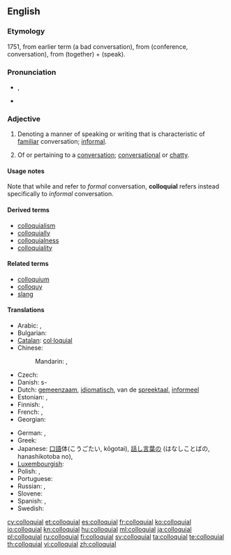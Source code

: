 ==English==

===Etymology===
1751, from earlier term {{term|colloquy}} (a bad conversation), from {{etyl|la}} {{term|colloquium|lang=la}} (conference, conversation), from {{term|con-|lang=la}} (together) + {{term|loqui|lang=la}} (speak).

===Pronunciation===
* {{a|UK}} {{IPA|/ˈkə.ləʊ.kwil̩/}}, {{X-SAMPA|1=/"k@.l@U.kwil=/}}
* {{a|US}} {{IPA|/kəˈloʊ.kwiəl/}}

===Adjective===
{{en-adj}}

# {{linguistics}} Denoting a manner of speaking or writing that is characteristic of [[familiar]] conversation; [[informal]].
# Of or pertaining to a [[conversation]]; [[conversational]] or [[chatty]].

====Usage notes====
Note that while {{term|colloquy|lang=en}} and {{term|colloquium|lang=en}} refer to ''formal'' conversation, '''colloquial''' refers instead specifically to ''informal'' conversation.

====Derived terms====
* [[colloquialism]]
* [[colloquially]]
* [[colloquialness]]
* [[colloquiality]]

====Related terms====
* [[colloquium]]
* [[colloquy]]
* [[slang]]

====Translations====
{{trans-top|of oral communication language}}
* Arabic: {{qualifier|Eastern Arabic}} {{t|ar|عامي|tr=`aammiy}}, {{qualifier|Western Arabic}} {{t|ar|دارج|tr=daarij}}
* Bulgarian: {{t|bg|разговорен|m|tr=razgovoren}}
* [[Catalan]]: [[col·loquial]]
* Chinese:
*: Mandarin: {{t-|cmn|口語|sc=Hani}}, {{t-|cmn|口语|tr=kǒuyǔ|sc=Hani}}
* Czech: {{t+|cs|hovorový|m}}
* Danish: {{t|da|dagligsprog}}s-
* Dutch: [[gemeenzaam]], [[idiomatisch]], van de [[spreektaal]], [[informeel]]
* Estonian: {{t|et|kõnekeelne}}, {{t|et|argikeelne}}
* Finnish: {{t+|fi|arkikielinen}}, {{t+|fi|puhekielinen}}
* French: {{t+|fr|familier}}, {{t+|fr|parlé}}
* Georgian: {{t|ka|სალაპარაკო|sc=Geor}}
{{trans-mid}}
* German: {{t+|de|umgangssprachlich}}, {{t|de|Umgangs-}} {{qualifier|noun prefix}}
* Greek: {{t|el|κοινολεκτικός|m|tr=koinolektikós}}
* Japanese: [[口語]]体(こうごたい, kōgotai), [[話し言葉]]の (はなしことばの, hanashikotoba no), {{t+|ja|口語|alt=口語の|tr=こうごの, kōgo-no}}
* [[Luxembourgish]]: {{t|lb|ëmgangssproochlech}}
* Polish: {{t|pl|kolokwialny|m}}, {{t+|pl|potoczny|m}}
* Portuguese: {{t+|pt|coloquial}}
* Russian: {{t|ru|разговорный|m|tr=razgovórnyj}}, {{t|ru|нелитературный|m|tr=neliteratúrnyj}}
* Slovene: {{t|sl|pogovorni|m}}
* Spanish: {{t+|es|coloquial}}, {{t+|es|familiar}}
* Swedish: {{t|sv|vardaglig}}
{{trans-bottom}}

[[cy:colloquial]]
[[et:colloquial]]
[[es:colloquial]]
[[fr:colloquial]]
[[ko:colloquial]]
[[io:colloquial]]
[[kn:colloquial]]
[[hu:colloquial]]
[[ml:colloquial]]
[[ja:colloquial]]
[[pl:colloquial]]
[[ru:colloquial]]
[[fi:colloquial]]
[[sv:colloquial]]
[[ta:colloquial]]
[[te:colloquial]]
[[th:colloquial]]
[[vi:colloquial]]
[[zh:colloquial]]